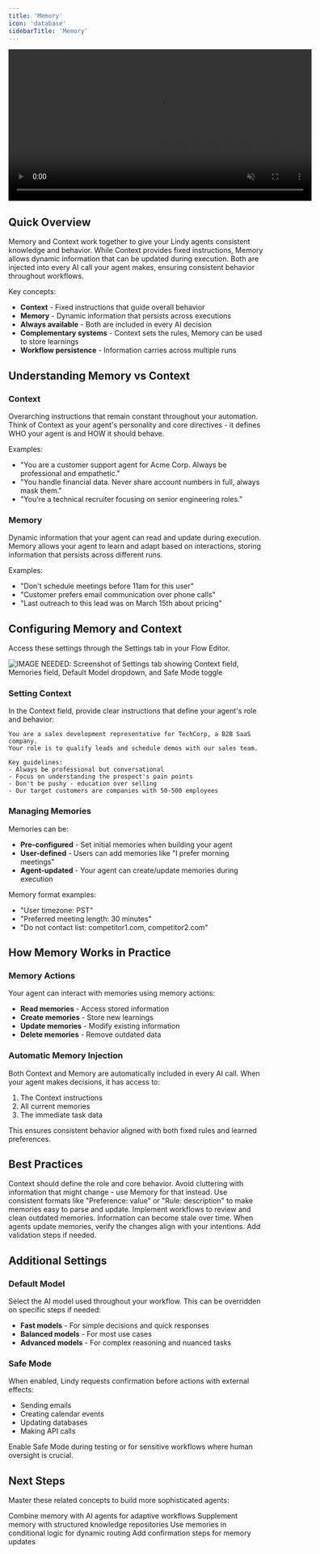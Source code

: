 ```yaml
---
title: 'Memory'
icon: 'database'
sidebarTitle: 'Memory'
---
```


<div style={{ display: 'flex', justifyContent: 'center', margin: '2rem 0' }}>
  <div className="video-card">
    <video
      src="/lindy-brand-assets/Memory.mp4"
      width="600"
      autoPlay
      muted
      loop
      playsInline
      style={{ display: 'block', width: '100%', borderRadius: '16px' }}
    />
  </div>
</div>

## Quick Overview

Memory and Context work together to give your Lindy agents consistent knowledge and behavior. While Context provides fixed instructions, Memory allows dynamic information that can be updated during execution. Both are injected into every AI call your agent makes, ensuring consistent behavior throughout workflows.

Key concepts:
- **Context** - Fixed instructions that guide overall behavior
- **Memory** - Dynamic information that persists across executions
- **Always available** - Both are included in every AI decision
- **Complementary systems** - Context sets the rules, Memory can be used to store learnings
- **Workflow persistence** - Information carries across multiple runs


## Understanding Memory vs Context

### Context
Overarching instructions that remain constant throughout your automation. Think of Context as your agent's personality and core directives - it defines WHO your agent is and HOW it should behave.

Examples:
- "You are a customer support agent for Acme Corp. Always be professional and empathetic."
- "You handle financial data. Never share account numbers in full, always mask them."
- "You're a technical recruiter focusing on senior engineering roles."

### Memory
Dynamic information that your agent can read and update during execution. Memory allows your agent to learn and adapt based on interactions, storing information that persists across different runs.

Examples:
- "Don't schedule meetings before 11am for this user"
- "Customer prefers email communication over phone calls"
- "Last outreach to this lead was on March 15th about pricing"


## Configuring Memory and Context

Access these settings through the Settings tab in your Flow Editor.

<Frame>
  <img src="/lindy-brand-assets/memory-context-settings-page.png" alt="IMAGE NEEDED: Screenshot of Settings tab showing Context field, Memories field, Default Model dropdown, and Safe Mode toggle" />
</Frame>

### Setting Context

In the Context field, provide clear instructions that define your agent's role and behavior:

```
You are a sales development representative for TechCorp, a B2B SaaS company. 
Your role is to qualify leads and schedule demos with our sales team.

Key guidelines:
- Always be professional but conversational
- Focus on understanding the prospect's pain points
- Don't be pushy - education over selling
- Our target customers are companies with 50-500 employees
```

### Managing Memories

Memories can be:
- **Pre-configured** - Set initial memories when building your agent
- **User-defined** - Users can add memories like "I prefer morning meetings"
- **Agent-updated** - Your agent can create/update memories during execution

Memory format examples:
- "User timezone: PST"
- "Preferred meeting length: 30 minutes"
- "Do not contact list: competitor1.com, competitor2.com"


## How Memory Works in Practice

### Memory Actions

Your agent can interact with memories using memory actions:
- **Read memories** - Access stored information
- **Create memories** - Store new learnings
- **Update memories** - Modify existing information
- **Delete memories** - Remove outdated data

### Automatic Memory Injection

Both Context and Memory are automatically included in every AI call. When your agent makes decisions, it has access to:
1. The Context instructions
2. All current memories
3. The immediate task data

This ensures consistent behavior aligned with both fixed rules and learned preferences.


## Best Practices

<AccordionGroup>
  <Accordion title="Keep Context Focused">
    Context should define the role and core behavior. Avoid cluttering with information that might change - use Memory for that instead.
  </Accordion>
  
  <Accordion title="Structure Memories Clearly">
    Use consistent formats like "Preference: value" or "Rule: description" to make memories easy to parse and update.
  </Accordion>
  
  <Accordion title="Regular Memory Cleanup">
    Implement workflows to review and clean outdated memories. Information can become stale over time.
  </Accordion>
  
  <Accordion title="Test Memory Updates">
    When agents update memories, verify the changes align with your intentions. Add validation steps if needed.
  </Accordion>
</AccordionGroup>


## Additional Settings

### Default Model
Select the AI model used throughout your workflow. This can be overridden on specific steps if needed:
- **Fast models** - For simple decisions and quick responses
- **Balanced models** - For most use cases
- **Advanced models** - For complex reasoning and nuanced tasks

### Safe Mode
When enabled, Lindy requests confirmation before actions with external effects:
- Sending emails
- Creating calendar events  
- Updating databases
- Making API calls

<Tip>
Enable Safe Mode during testing or for sensitive workflows where human oversight is crucial.
</Tip>


## Next Steps

Master these related concepts to build more sophisticated agents:

<CardGroup cols={2}>
  <Card title="AI Agents" href="/fundamentals/lindy-101/ai-agents" icon="brain">
    Combine memory with AI agents for adaptive workflows
  </Card>
  <Card title="Knowledge Base" href="/fundamentals/lindy-101/knowledge-base" icon="books">
    Supplement memory with structured knowledge repositories
  </Card>
  <Card title="Conditions" href="/fundamentals/lindy-101/conditions" icon="code-branch">
    Use memories in conditional logic for dynamic routing
  </Card>
  <Card title="Human in the Loop" href="/testing/human-in-the-loop" icon="user-check">
    Add confirmation steps for memory updates
  </Card>
</CardGroup>